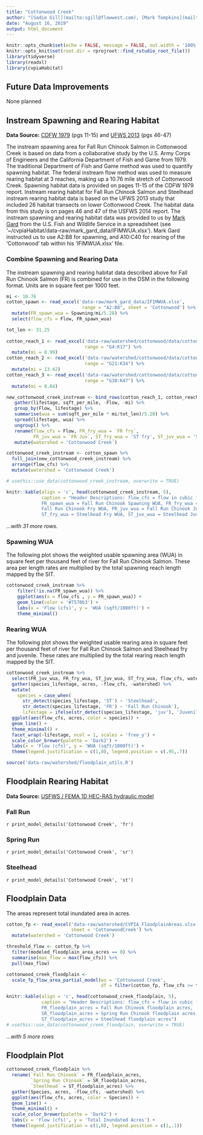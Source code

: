 ```yaml
---
title: "Cottonwood Creek"
author: "[Sadie Gill](mailto:sgill@flowwest.com), [Mark Tompkins](mailto:mtompkins@flowwest.com), [Erin Cain](ecain@flowwest.com)"
date: "August 16, 2019"
output: html_document
---
```


```r
knitr::opts_chunk$set(echo = FALSE, message = FALSE, out.width = '100%')
knitr::opts_knit$set(root.dir = rprojroot::find_rstudio_root_file())
library(tidyverse)
library(readxl)
library(cvpiaHabitat)
```
## Future Data Improvements
None planned

## Instream Spawning and Rearing Habitat
**Data Source:** [CDFW 1979](https://s3-us-west-2.amazonaws.com/cvpiahabitat-r-package/cvpia-sit-model-inputs/CDFW1979_CottonwoodSpawningIFIM.PDF){target="_blank"} (pgs 11-15) and [UFWS 2013](https://cvpiahabitat-r-package.s3-us-west-2.amazonaws.com/cvpia-sit-model-inputs/CVPIA_Annual_Progress_Report_Fiscal_Year_2013.pdf){target="_blank"} (pgs 46-47)

The instream spawning area for Fall Run Chinook Salmon in Cottonwood Creek is based on data from a collaborative study by the U.S. Army Corps of Engineers and the California Department of Fish and Game from 1979. The traditional Department of Fish and Game method was used to quantify spawning habitat. The federal instream flow method was used to measure rearing habitat at 3 reaches, making up a 10.76 mile stretch of Cottonwood Creek. Spawning habitat data is provided on pages 11-15 of the CDFW 1979 report. Instream rearing habitat for Fall Run Chinook Salmon and Steelhead instream rearing habitat data is based on the UFWS 2013 study that included 26 habitat transects on lower Cottonwood Creek. The habitat data from this study is on pages 46 and 47 of the USFWS 2014 report. The instream spawning and rearing habitat data was provided to us by [Mark Gard](mailto:mark_gard@fws.gov) from the U.S. Fish and Wildlife Service in a spreadsheet (see '~/cvpiaHabitat/data-raw/mark_gard_data/IFIMWUA.xlsx'). Mark Gard instructed us to use A2:B8 for spawning, and A10:C40 for rearing of the 'Cottonwood' tab within his 'IFIMWUA.xlsx' file.

### Combine Spawning and Rearing Data    
The instream spawning and rearing habitat data described above for Fall Run Chinook Salmon (FR) is combined for use in the DSM in the following format. Units are in square feet per 1000 feet.
```r
mi <- 10.76
cotton_spawn <- read_excel('data-raw/mark_gard_data/IFIMWUA.xlsx', 
                            range = "A2:B8", sheet = 'Cottonwood') %>% 
  mutate(FR_spawn_wua = Spawning/mi/5.28) %>% 
  select(flow_cfs = Flow, FR_spawn_wua)

tot_len <- 31.25
  
cotton_reach_1 <- read_excel('data-raw/watershed/cottonwood/data/cottonwood_combined.xlsx', 
                             range = "G4:K17") %>% 
  mutate(mi = 8.99)
cotton_reach_2 <- read_excel('data-raw/watershed/cottonwood/data/cottonwood_combined.xlsx', 
                             range = "G21:K34") %>%
  mutate(mi = 13.42)
cotton_reach_3 <- read_excel('data-raw/watershed/cottonwood/data/cottonwood_combined.xlsx', 
                             range = "G38:K47") %>%
  mutate(mi = 8.84)

new_cottonwood_creek_instream <- bind_rows(cotton_reach_1, cotton_reach_2, cotton_reach_3) %>% 
   gather(lifestage, sqft_per_mile, -Flow, -mi) %>% 
   group_by(Flow, lifestage) %>% 
   summarise(wua = sum(sqft_per_mile * mi/tot_len)/5.28) %>% 
   spread(lifestage, wua) %>% 
   ungroup() %>% 
   rename(flow_cfs = Flow, FR_fry_wua = `FR fry`, 
          FR_juv_wua = `FR Juv`, ST_fry_wua = 'ST fry', ST_juv_wua = 'ST juv') %>% 
   mutate(watershed = 'Cottonwood Creek')

cottonwood_creek_instream <- cotton_spawn %>% 
  full_join(new_cottonwood_creek_instream) %>%
  arrange(flow_cfs) %>%
  mutate(watershed = 'Cottonwood Creek')

# usethis::use_data(cottonwood_creek_instream, overwrite = TRUE)
```
```r
knitr::kable(align = 'c', head(cottonwood_creek_instream, 5), 
             caption = "Header Descriptions: flow_cfs = flow in cubic feet per second,
             FR_spawn_wua = Fall Run Chinook Spawning WUA, FR_fry_wua = 
             Fall Run Chinook Fry WUA, FR_juv_wua = Fall Run Chinook Juvenile WUA, 
             ST_fry_wua = Steelhead Fry WUA, ST_juv_wua = Steelhead Juvenile WUA")
```

*...with 31 more rows.*

### Spawning WUA 
The following plot shows the weighted usable spawning area (WUA) in square feet per thousand feet of river for Fall Run Chinook Salmon. These area per length rates are multiplied by the total spawning reach length mapped by the SIT. 
``` r
cottonwood_creek_instream %>% 
    filter(!is.na(FR_spawn_wua)) %>%
    ggplot(aes(x = flow_cfs , y = FR_spawn_wua)) +
    geom_line(color = '#7570b3') +
    labs(x = 'Flow (cfs)', y = 'WUA (sqft/1000ft)') + 
    theme_minimal()
```

### Rearing WUA
The following plot shows the weighted usable rearing area in square feet per thousand feet of river for Fall Run Chinook Salmon and Steelhead fry and juvenile. These rates are multiplied by the total rearing reach length mapped by the SIT. 
``` r
cottonwood_creek_instream %>% 
  select(FR_juv_wua, FR_fry_wua, ST_juv_wua, ST_fry_wua, flow_cfs, watershed) %>%
  gather(species_lifestage, acres, -flow_cfs, -watershed) %>% 
  mutate(
    species = case_when( 
      str_detect(species_lifestage, 'ST') ~ 'Steelhead', 
      str_detect(species_lifestage, 'FR') ~ 'Fall Run Chinook'),
      lifestage = ifelse(str_detect(species_lifestage, 'juv'), 'Juvenile', 'Fry')) %>% 
  ggplot(aes(flow_cfs, acres, color = species)) +
  geom_line() +
  theme_minimal() +
  facet_wrap(~lifestage, ncol = 1, scales = 'free_y') +
  scale_color_brewer(palette = 'Dark2') +
  labs(x = 'Flow (cfs)', y = 'WUA (sqft/1000ft)') + 
  theme(legend.justification = c(1,0), legend.position = c(.95,.7))
```

```r
source('data-raw/watershed/floodplain_utils.R')
```

## Floodplain Rearing Habitat
**Data Source:** [USFWS / FEMA 1D HEC-RAS hydraulic model](https://s3-us-west-2.amazonaws.com/cvpiahabitat-r-package/cvpia-sit-model-inputs/CVPIA+Annual+Progress+Report+Fiscal+Year+2017.pdf){target="_blank"}

### Fall Run
`r print_model_details('Cottonwood Creek', 'fr')`

### Spring Run
`r print_model_details('Cottonwood Creek', 'sr')`

### Steelhead
`r print_model_details('Cottonwood Creek', 'st')`

## Floodplain Data   
The areas represent total inundated area in acres.    
```r
cotton_fp <- read_excel('data-raw/watershed/CVPIA_FloodplainAreas.xlsx', 
                        sheet = 'CottonwoodCreek') %>%
  mutate(watershed = 'Cottonwood Creek')

threshold_flow <- cotton_fp %>% 
  filter(modeled_floodplain_area_acres == 0) %>% 
  summarise(max_flow = max(flow_cfs)) %>% 
  pull(max_flow)

cottonwood_creek_floodplain <- 
  scale_fp_flow_area_partial_model(ws = 'Cottonwood Creek', 
                                   df = filter(cotton_fp, flow_cfs >= threshold_flow))

knitr::kable(align = 'c', head(cottonwood_creek_floodplain, 5), 
             caption = "Header Descriptions: flow_cfs = flow in cubic feet per second,
             FR_floodplain_acres = Fall Run Chinook floodplain acres, 
             SR_floodplain_acres = Spring Run Chinook floodplain acres, 
             ST_floodplain_acres = Steelhead floodplain acres")
# usethis::use_data(cottonwood_creek_floodplain, overwrite = TRUE)
```

*...with 5 more rows*

## Floodplain Plot
```r
cottonwood_creek_floodplain %>% 
  rename(`Fall Run Chinook` = FR_floodplain_acres,
         `Spring Run Chinook` = SR_floodplain_acres,
         `Steelhead` = ST_floodplain_acres) %>% 
  gather(Species, acres, -flow_cfs, -watershed) %>% 
  ggplot(aes(flow_cfs, acres, color = Species)) +
  geom_line() +
  theme_minimal() +
  scale_color_brewer(palette = 'Dark2') +
  labs(x = 'Flow (cfs)', y = 'Total Inundated Acres') +
  theme(legend.justification = c(1,0), legend.position = c(1,.1))
```
